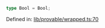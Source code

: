 ```ts
type Bool = Bool;
```

Defined in: [lib/provable/wrapped.ts:70](https://github.com/o1-labs/o1js/blob/fca908c243ee8e908efacaf73a882d48759e675a/src/lib/provable/wrapped.ts#L70)
